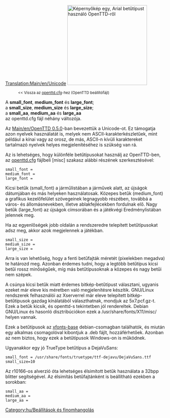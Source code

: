 [[Translation:Main/en/Unicode]]
[[File:en/Arialunicode.png|thumb|right|250px|Képernyőkép egy, Arial betűtípust használó OpenTTD-ről]]
:<small><< Vissza az [[Main/hu/Openttd.cfg|openttd.cfg]]-hez (OpenTTD beállítófájl)</small>

A '''small_font''', '''medium_font''' és '''large_font''';<br/>
a '''small_size''', '''medium_size''' és '''large_size''';<br/>
a '''small_aa''', '''medium_aa''' és '''large_aa'''<br/>
az openttd.cfg fájl néhány változója.


Az [[Main/en/OpenTTD 0.5.0]]-ban bevezettük a Unicode-ot. Ez támogatja azon nyelvek használatát is, melyek nem ASCII-karakterkészletűek, mint például a kínai vagy az orosz, de más, ASCII-n kívüli karaktereket tartalmazó nyelvek helyes megjelenítéséhez is szükség van rá.

Az is lehetséges, hogy különféle betűtípusokat használj az OpenTTD-ben, az [[Main/hu/Openttd.cfg|openttd.cfg]] fájlbeli [misc] szakasz alábbi részének szerkesztésével:

<pre>small_font =
medium_font =
large_font =</pre>

Kicsi betűk (small_font) a járműlistában a járművek alatt, az újságok dátumjában és más helyeken használatosak.
Közepes betűk (medium_font) a grafikus kezelőfelület szövegeinek legnagyobb részében, továbbá a város- és állomásnevekben, illetve ablakfejlécekben fordulnak elő.
Nagy betűk (large_font) az újságok címsorában és a játékvégi Eredménylistában jelennek meg.

Ha az egyenlőségek jobb oldalán a rendszeredre telepített betűtípusokat adsz meg, akkor azok megjelennek a játékban.

<pre>small_size =
medium_size =
large_size =</pre>

Arra is van lehetőség, hogy a fenti betűfajták méretét (pixelekben megadva) te határozd meg.
Azonban érdemes tudni, hogy a legtöbb betűtípus kicsi betűi rossz minőségűek, míg más betűtípusoknak a közepes és nagy betűi nem szépek.

A csúnya kicsi betűk miatt érdemes bitkép-betűtípust választani, ugyanis ezeket már eleve kis méretben való megjelenítésre készítik. GNU/Linux rendszerek felhasználói az Xserverrel már eleve telepített bitkép-betűtípusok gazdag kínálatából választhatnak, mondjuk az 5x7.pcf.gz-t. Ezek a betűk kicsik, és openttd-s tekintetben jól rendereltek. Debian GNU/Linux és hasonló disztribúciókon ezek a <nowiki>/usr/share/fonts/X11/misc/</nowiki> helyen vannak.

Ezek a betűtípusok az [http://packages.debian.org/etch/xfonts-base xfonts-base] debian-csomagban találhatók, és miután egy alkalmas csomagolóval kibontjuk a .deb fájlt, hozzáférhetőek. Azonban az nem biztos, hogy ezek a betűtípusok Windows-on is működnek.

Ugyanakkor egy jó TrueType betűtípus a DejaVuSans:
<pre>small_font = /usr/share/fonts/truetype/ttf-dejavu/DejaVuSans.ttf
small_size=10</pre>


Az r10166-os alverzió óta lehetséges élsimított betűk használata a 32bpp blitter segítségével. Az élsimítás betűfajtánként is beállítható ezekben a sorokban:

<pre>small_aa =
medium_aa =
large_aa =</pre>

[[Category:hu/Beállítások és finomhangolás]]